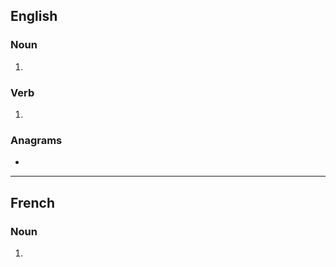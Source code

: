 {{also|microphônes}}
==English==

===Noun===
{{head|en|noun form}}

# {{plural of|en|microphone}}

===Verb===
{{head|en|verb form}}

# {{en-third-person singular of|microphone}}

===Anagrams===
* {{anagrams|en|a=cehimnooprs|spinochrome}}

----

==French==

===Noun===
{{head|fr|noun plural form|g=?}}

# {{plural of|fr|microphone}}